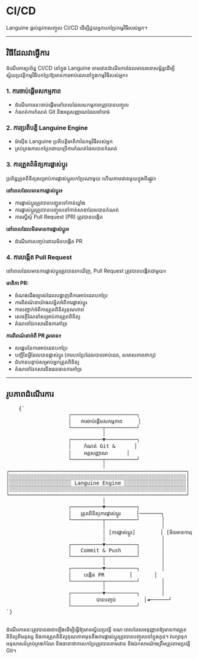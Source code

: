 # CI/CD

Languine ផ្តល់នូវការបញ្ចូល CI/CD ដើម្បីជួយអ្នកបកប្រែកម្មវិធីរបស់អ្នក។

---

## វិធីដែលវាធ្វើការ

ដំណើរការប្រព័ន្ធ CI/CD នៅក្នុង Languine តាមដានដំណើរការដែលមានរចនាសម្ព័ន្ធដើម្បីស្វ័យប្រវត្តិកម្មវិធីបកប្រែឱ្យមានការអាប់ដេតនៅក្នុងកម្មវិធីរបស់អ្នក៖

### 1. ការចាប់ផ្តើមសកម្មភាព
- ដំណើរការនេះចាប់ផ្តើមនៅពេលដែលសកម្មភាពត្រូវបានបញ្ចូល
- កំណត់ការកំណត់ Git និងអត្តសញ្ញាណដែលចាំបាច់

### 2. ការប្រតិបត្តិ Languine Engine
- ម៉ាស៊ីន Languine ប្រតិបត្តិមាតិកានៃកម្មវិធីរបស់អ្នក
- គ្រប់គ្រងការបកប្រែដោយប្រើការកំណត់ដែលបានកំណត់

### 3. ការត្រួតពិនិត្យការផ្លាស់ប្តូរ
ប្រព័ន្ធត្រួតពិនិត្យសម្រាប់ការផ្លាស់ប្តូរបកប្រែណាមួយ ហើយតាមដានមួយក្នុងពីរផ្លូវ៖

**នៅពេលដែលមានការផ្លាស់ប្តូរ៖**
- ការផ្លាស់ប្តូរត្រូវបានបញ្ជូនទៅកាន់ឃ្លាំង
- ការផ្លាស់ប្តូរត្រូវបានបញ្ចូលទៅកាន់សាខាដែលបានកំណត់
- ការស្នើសុំ Pull Request (PR) ត្រូវបានបង្កើត

**នៅពេលដែលមិនមានការផ្លាស់ប្តូរ៖**
- ដំណើរការបញ្ចប់ដោយមិនបង្កើត PR

### 4. ការបង្កើត Pull Request
នៅពេលដែលមានការផ្លាស់ប្តូរត្រូវបានរកឃើញ, Pull Request ត្រូវបានបង្កើតជាមួយ៖

**មាតិកា PR:**
- ចំណងជើងច្បាស់ដែលបង្ហាញពីការអាប់ដេតបកប្រែ
- ការពិពណ៌នាយ៉ាងលម្អិតអំពីការផ្លាស់ប្តូរ
- ការបញ្ជាក់អំពីការត្រួតពិនិត្យគុណភាព
- សេចក្តីណែនាំសម្រាប់ការត្រួតពិនិត្យ
- តំណទៅឯកសារនិងការគាំទ្រ

**ការពិពណ៌នាអំពី PR រួមមាន៖**
- សង្ខេបនៃការអាប់ដេតបកប្រែ
- បញ្ជីនៃអ្វីដែលបានផ្លាស់ប្តូរ (ការបកប្រែដែលបានអាប់ដេត, សមាសភាពពាក្យ)
- ជំហានបន្ទាប់សម្រាប់អ្នកត្រួតពិនិត្យ
- តំណទៅឯកសារនិងធនធានការគាំទ្រ

---

## រូបភាពដំណើរការ

<div className="flex flex-col items-center justify-center p-4 h-[400px] sm:h-[500px] md:h-[650px]">
  <pre
    className="p-4 text-sm leading-5 mb-4 scale-[0.5] sm:scale-[0.65] md:scale-90 transform-gpu"
    style={{
      fontFamily: "monospace",
      whiteSpace: "pre",
      textAlign: "left",
    }}
  >
    {`
                    ┌─────────────────────┐
                    │   ការចាប់ផ្តើមសកម្មភាព     │
                    └──────────┬──────────┘
                               │
                    ┌──────────▼──────────┐
                    │    កំណត់ Git &      │
                    │    អត្តសញ្ញាណ      │
                    └──────────┬──────────┘
                               │
┌─────────────────────────────────────────────────────────┐
│░░░░░░░░░░░░░░░░░░░░░░░░░░░░░░░░░░░░░░░░░░░░░░░░░░░░░░░░░│
│░░░░░░░░░░░░░░░░░░░░ Languine Engine ░░░░░░░░░░░░░░░░░░░░│
│░░░░░░░░░░░░░░░░░░░░░░░░░░░░░░░░░░░░░░░░░░░░░░░░░░░░░░░░░│
└─────────────────────────────────────────────────────────┘
                               │
                    ┌──────────▼──────────┐
                    │   ត្រួតពិនិត្យការផ្លាស់ប្តូរ     │───────┐
                    └──────────┬──────────┘       │
                               │                  │
                               │ [ការផ្លាស់ប្តូរ]        │ [មិនមានការផ្លាស់ប្តូរ]
                               │                  │
                    ┌──────────▼──────────┐       │
                    │   Commit & Push     │       │
                    └──────────┬──────────┘       │
                               │                  │
                    ┌──────────▼──────────┐       │
                    │    បង្កើត PR        │       │
                    └──────────┬──────────┘       │
                               │                  │
                    ┌──────────▼──────────┐       │
                    │        បានបញ្ចប់         │◄──────┘
                    └─────────────────────┘
`}
  </pre>
</div>

ដំណើរការនេះត្រូវបានរចនាឡើងដើម្បីធ្វើឱ្យមានស្វ័យប្រវត្តិ ខណៈពេលដែលអនុញ្ញាតឱ្យមានការត្រួតពិនិត្យពីមនុស្ស និងការត្រួតពិនិត្យគុណភាពមុននឹងការផ្លាស់ប្តូរត្រូវបានបញ្ចូលទៅក្នុងកូដ។ វារក្សាទុកអនុសាសន៍គ្រប់គ្រងកំណែ និងធានាថាការបកប្រែត្រូវបានតាមដាន និងឯកសារយ៉ាងត្រឹមត្រូវតាមប្រវត្តិ Git។
